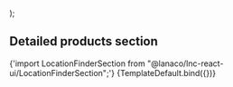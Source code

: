 
<Meta
  title="Landing sections/Location Finder Section"
  component={LocationFinderSection}
/>

  <LoanCalculatorSection />
);

## Detailed products section

<SyntaxHighlighter language="jsx" style={nord}>
  {'import LocationFinderSection from "@lanaco/lnc-react-ui/LocationFinderSection";'}
</SyntaxHighlighter>

<Canvas>
  <Story name="Default" args={{}}>
    {TemplateDefault.bind({})}
  </Story>
</Canvas>

